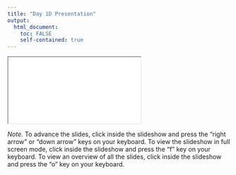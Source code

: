 ```yaml
---
title: "Day 1D Presentation"
output: 
  html_document:
    toc: FALSE
    self-contained: true
---
```


<iframe class="slide-deck" src="slides/slides_1d.html" title="Day 1D Presentation"></iframe>

*Note.* To advance the slides, click inside the slideshow and press the "right arrow" or "down arrow" keys on your keyboard. To view the slideshow in full screen mode, click inside the slideshow and press the "f" key on your keyboard. To view an overview of all the slides, click inside the slideshow and press the "o" key on your keyboard.

